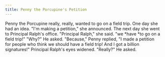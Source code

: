 ```yaml
---
title: Penny the Porcupine's Petition
---
```


Penny the Porcupine really, really, wanted to go on a field trip. One day she had an idea. "I'm making a petition," she announced. The next day she went to Principal Ralph's office. "Principal Ralph," she said. "we *have *to go on a field trip!" "Why?" He asked. "Because," Penny replied, "I made a petition for people who think we should have a field trip! And I got a billion signatures!" Principal Ralph's eyes widened. "Really?" He asked. 

  
